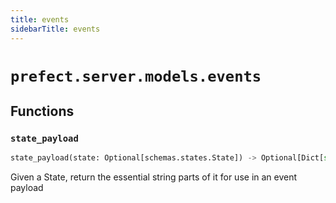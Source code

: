 ```yaml
---
title: events
sidebarTitle: events
---
```


# `prefect.server.models.events`

## Functions

### `state_payload` <sup><a href="https://github.com/prefecthq/prefect/blob/main/src/prefect/server/models/events.py#L261" target="_blank"><Icon icon="github" size="14" /></a></sup>

```python
state_payload(state: Optional[schemas.states.State]) -> Optional[Dict[str, str]]
```


Given a State, return the essential string parts of it for use in an
event payload

